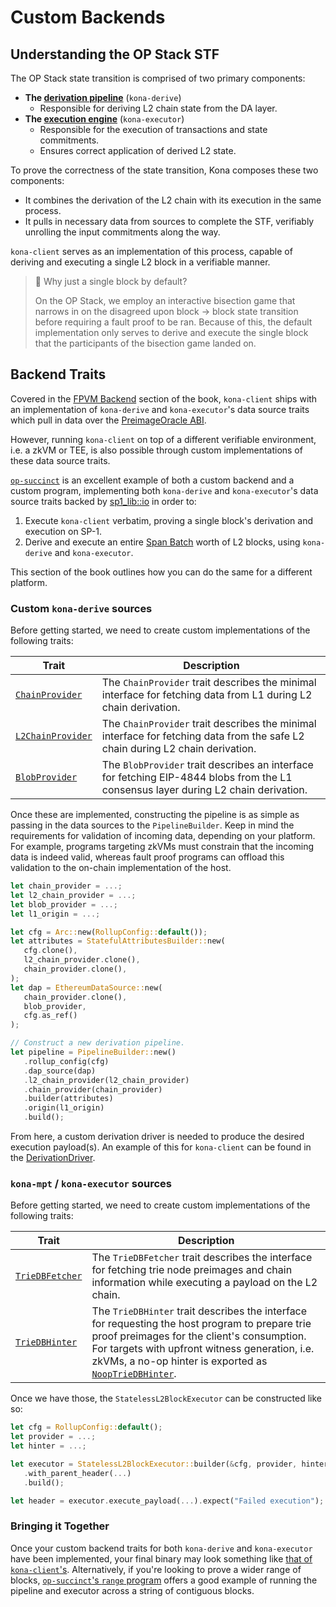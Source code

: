# Custom Backends

## Understanding the OP Stack STF

The OP Stack state transition is comprised of two primary components:

- **The [derivation pipeline](https://specs.optimism.io/protocol/derivation.html)** (`kona-derive`)
  - Responsible for deriving L2 chain state from the DA layer.
- **The [execution engine](https://specs.optimism.io/protocol/exec-engine.html#l2-execution-engine)** (`kona-executor`)
  - Responsible for the execution of transactions and state commitments.
  - Ensures correct application of derived L2 state.

To prove the correctness of the state transition, Kona composes these two components:

- It combines the derivation of the L2 chain with its execution in the same process.
- It pulls in necessary data from sources to complete the STF, verifiably unrolling the input commitments along the way.

`kona-client` serves as an implementation of this process, capable of deriving and executing a single L2 block in a
verifiable manner.

> 📖 Why just a single block by default?
>
> On the OP Stack, we employ an interactive bisection game that narrows in on the disagreed upon block -> block state
> transition before requiring a fault proof to be ran. Because of this, the default implementation only serves
> to derive and execute the single block that the participants of the bisection game landed on.

## Backend Traits

Covered in the [FPVM Backend](/sdk/fpvm-backend) section of the book, `kona-client` ships with an implementation of
`kona-derive` and `kona-executor`'s data source traits which pull in data over the [PreimageOracle ABI][preimage-specs].

However, running `kona-client` on top of a different verifiable environment, i.e. a zkVM or TEE, is also possible
through custom implementations of these data source traits.

[`op-succinct`](https://github.com/succinctlabs/op-succinct) is an excellent example of both a custom backend and a custom
program, implementing both `kona-derive` and `kona-executor`'s data source traits backed by [sp1_lib::io](https://docs.rs/sp1-lib/latest/sp1_lib/io/index.html)
in order to:

1. Execute `kona-client` verbatim, proving a single block's derivation and execution on SP-1.
1. Derive and execute an entire [Span Batch](https://specs.optimism.io/protocol/delta/span-batches.html#span-batches)
   worth of L2 blocks, using `kona-derive` and `kona-executor`.

This section of the book outlines how you can do the same for a different platform.

### Custom `kona-derive` sources

Before getting started, we need to create custom implementations of the following traits:

| Trait                                                                                                 | Description                                                                                                                         |
| ----------------------------------------------------------------------------------------------------- | ----------------------------------------------------------------------------------------------------------------------------------- |
| [`ChainProvider`](https://docs.rs/kona-derive/latest/kona_derive/traits/trait.ChainProvider.html)     | The `ChainProvider` trait describes the minimal interface for fetching data from L1 during L2 chain derivation.                     |
| [`L2ChainProvider`](https://docs.rs/kona-derive/latest/kona_derive/traits/trait.L2ChainProvider.html) | The `ChainProvider` trait describes the minimal interface for fetching data from the safe L2 chain during L2 chain derivation.      |
| [`BlobProvider`](https://docs.rs/kona-derive/latest/kona_derive/traits/trait.BlobProvider.html)       | The `BlobProvider` trait describes an interface for fetching EIP-4844 blobs from the L1 consensus layer during L2 chain derivation. |

Once these are implemented, constructing the pipeline is as simple as passing in the data sources to the `PipelineBuilder`. Keep in mind the requirements for validation of incoming data, depending on your platform. For example, programs
targeting zkVMs must constrain that the incoming data is indeed valid, whereas fault proof programs can offload this validation to the on-chain implementation of the host.

```rust
let chain_provider = ...;
let l2_chain_provider = ...;
let blob_provider = ...;
let l1_origin = ...;

let cfg = Arc::new(RollupConfig::default());
let attributes = StatefulAttributesBuilder::new(
   cfg.clone(),
   l2_chain_provider.clone(),
   chain_provider.clone(),
);
let dap = EthereumDataSource::new(
   chain_provider.clone(),
   blob_provider,
   cfg.as_ref()
);

// Construct a new derivation pipeline.
let pipeline = PipelineBuilder::new()
   .rollup_config(cfg)
   .dap_source(dap)
   .l2_chain_provider(l2_chain_provider)
   .chain_provider(chain_provider)
   .builder(attributes)
   .origin(l1_origin)
   .build();
```

From here, a custom derivation driver is needed to produce the desired execution payload(s). An example of this for
`kona-client` can be found in the [DerivationDriver](https://github.com/op-rs/kona/blob/main/bin/client/src/l1/driver.rs#L77).

### `kona-mpt` / `kona-executor` sources

Before getting started, we need to create custom implementations of the following traits:

| Trait                                                                                | Description                                                                                                                                                                                                                                                                                                                        |
| ------------------------------------------------------------------------------------ | ---------------------------------------------------------------------------------------------------------------------------------------------------------------------------------------------------------------------------------------------------------------------------------------------------------------------------------- |
| [`TrieDBFetcher`](https://docs.rs/kona-mpt/latest/kona_mpt/trait.TrieDBFetcher.html) | The `TrieDBFetcher` trait describes the interface for fetching trie node preimages and chain information while executing a payload on the L2 chain.                                                                                                                                                                                |
| [`TrieDBHinter`](https://docs.rs/kona-mpt/latest/kona_mpt/trait.TrieDBHinter.html)   | The `TrieDBHinter` trait describes the interface for requesting the host program to prepare trie proof preimages for the client's consumption. For targets with upfront witness generation, i.e. zkVMs, a no-op hinter is exported as [`NoopTrieDBHinter`](https://docs.rs/kona-mpt/latest/kona_mpt/struct.NoopTrieDBHinter.html). |

Once we have those, the `StatelessL2BlockExecutor` can be constructed like so:

```rust
let cfg = RollupConfig::default();
let provider = ...;
let hinter = ...;

let executor = StatelessL2BlockExecutor::builder(&cfg, provider, hinter)
   .with_parent_header(...)
   .build();

let header = executor.execute_payload(...).expect("Failed execution");
```

### Bringing it Together

Once your custom backend traits for both `kona-derive` and `kona-executor` have been implemented,
your final binary may look something like [that of `kona-client`'s](https://github.com/op-rs/kona/blob/main/bin/client/src/kona.rs).
Alternatively, if you're looking to prove a wider range of blocks, [`op-succinct`'s `range` program](https://github.com/succinctlabs/op-succinct/tree/main/programs/range)
offers a good example of running the pipeline and executor across a string of contiguous blocks.

[op-stack]: https://github.com/ethereum-optimism/optimism
[op-program]: https://github.com/ethereum-optimism/optimism/tree/develop/op-program
[cannon]: https://github.com/ethereum-optimism/optimism/tree/develop/cannon
[cannon-rs]: https://github.com/op-rs/cannon-rs
[asterisc]: https://github.com/ethereum-optimism/asterisc
[fp-specs]: https://specs.optimism.io/experimental/fault-proof/index.html
[fpp-specs]: https://specs.optimism.io/experimental/fault-proof/index.html#fault-proof-program
[preimage-specs]: https://specs.optimism.io/experimental/fault-proof/index.html#pre-image-oracle
[cannon-specs]: https://specs.optimism.io/experimental/fault-proof/cannon-fault-proof-vm.html#cannon-fault-proof-virtual-machine
[l2-output-root]: https://specs.optimism.io/protocol/proposals.html#l2-output-commitment-construction
[op-succinct]: https://github.com/succinctlabs/op-succinct
[revm]: https://github.com/bluealloy/revm

[kona]: https://github.com/op-rs/kona
[book]: https://op-rs.github.io/kona/
[issues]: https://github.com/op-rs/kona/issues
[new-issue]: https://github.com/op-rs/kona/issues/new
[contributing]: https://github.com/op-rs/kona/tree/main/CONTRIBUTING.md

[op-labs]: https://github.com/ethereum-optimism
[bad-boi-labs]: https://github.com/BadBoiLabs
